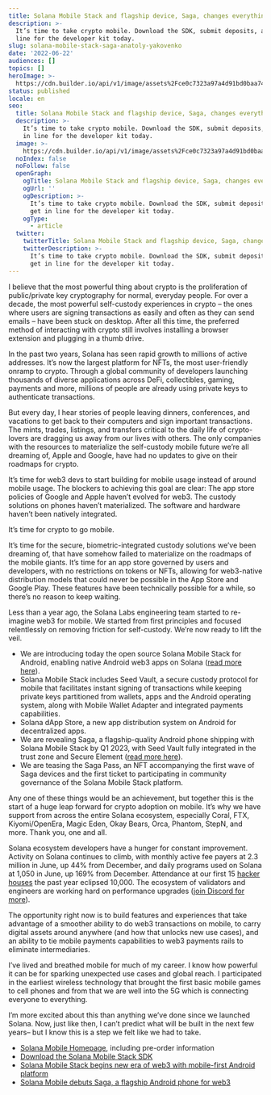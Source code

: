 ```yaml
---
title: Solana Mobile Stack and flagship device, Saga, changes everything
description: >-
  It’s time to take crypto mobile. Download the SDK, submit deposits, and get in
  line for the developer kit today.
slug: solana-mobile-stack-saga-anatoly-yakovenko
date: '2022-06-22'
audiences: []
topics: []
heroImage: >-
  https://cdn.builder.io/api/v1/image/assets%2Fce0c7323a97a4d91bd0baa7490ec9139%2F6be2cbfed51042cead1161144d10e426
status: published
locale: en
seo:
  title: Solana Mobile Stack and flagship device, Saga, changes everything
  description: >-
    It’s time to take crypto mobile. Download the SDK, submit deposits, and get
    in line for the developer kit today.
  image: >-
    https://cdn.builder.io/api/v1/image/assets%2Fce0c7323a97a4d91bd0baa7490ec9139%2F6be2cbfed51042cead1161144d10e426
  noIndex: false
  noFollow: false
  openGraph:
    ogTitle: Solana Mobile Stack and flagship device, Saga, changes everything
    ogUrl: ''
    ogDescription: >-
      It’s time to take crypto mobile. Download the SDK, submit deposits, and
      get in line for the developer kit today.
    ogType:
      - article
  twitter:
    twitterTitle: Solana Mobile Stack and flagship device, Saga, changes everything
    twitterDescription: >-
      It’s time to take crypto mobile. Download the SDK, submit deposits, and
      get in line for the developer kit today.
---
```


I believe that the most powerful thing about crypto is the proliferation of public/private key cryptography for normal, everyday people. For over a decade, the most powerful self-custody experiences in crypto – the ones where users are signing transactions as easily and often as they can send emails – have been stuck on desktop. After all this time, the preferred method of interacting with crypto still involves installing a browser extension and plugging in a thumb drive.

In the past two years, Solana has seen rapid growth to millions of active addresses. It’s now the largest platform for NFTs, the most user-friendly onramp to crypto. Through a global community of developers launching thousands of diverse applications across DeFi, collectibles, gaming, payments and more, millions of people are already using private keys to authenticate transactions.

But every day, I hear stories of people leaving dinners, conferences, and vacations to get back to their computers and sign important transactions. The mints, trades, listings, and transfers critical to the daily life of crypto-lovers are dragging us away from our lives with others. The only companies with the resources to materialize the self-custody mobile future we’re all dreaming of, Apple and Google, have had no updates to give on their roadmaps for crypto.

It’s time for web3 devs to start building for mobile usage instead of around mobile usage. The blockers to achieving this goal are clear: The app store policies of Google and Apple haven’t evolved for web3. The custody solutions on phones haven’t materialized. The software and hardware haven’t been natively integrated.

It’s time for crypto to go mobile.

It’s time for the secure, biometric-integrated custody solutions we’ve been dreaming of, that have somehow failed to materialize on the roadmaps of the mobile giants. It’s time for an app store governed by users and developers, with no restrictions on tokens or NFTs, allowing for web3-native distribution models that could never be possible in the App Store and Google Play. These features have been technically possible for a while, so there’s no reason to keep waiting.

Less than a year ago, the Solana Labs engineering team started to re-imagine web3 for mobile. We started from first principles and focused relentlessly on removing friction for self-custody. We’re now ready to lift the veil.

-   We are introducing today the open source Solana Mobile Stack for Android, enabling native Android web3 apps on Solana ([read more here](http://solana.com/news/solana-mobile-stack-reveal?ref=solana.ghost.io)).
-   Solana Mobile Stack includes Seed Vault, a secure custody protocol for mobile that facilitates instant signing of transactions while keeping private keys partitioned from wallets, apps and the Android operating system, along with Mobile Wallet Adapter and integrated payments capabilities.
-   Solana dApp Store, a new app distribution system on Android for decentralized apps.
-   We are revealing Saga, a flagship-quality Android phone shipping with Solana Mobile Stack by Q1 2023, with Seed Vault fully integrated in the trust zone and Secure Element ([read more here](http://solana.com/news/saga-reveal?ref=solana.ghost.io)).
-   We are teasing the Saga Pass, an NFT accompanying the first wave of Saga devices and the first ticket to participating in community governance of the Solana Mobile Stack platform.

Any one of these things would be an achievement, but together this is the start of a huge leap forward for crypto adoption on mobile. It’s why we have support from across the entire Solana ecosystem, especially Coral, FTX, Kiyomi/OpenEra, Magic Eden, Okay Bears, Orca, Phantom, StepN, and more. Thank you, one and all. 

Solana ecosystem developers have a hunger for constant improvement. Activity on Solana continues to climb, with monthly active fee payers at 2.3 million in June, up 44% from December, and daily programs used on Solana at 1,050 in June, up 169% from December. Attendance at our first 15 [hacker houses](https://solana.com/events?ref=solana.ghost.io) the past year eclipsed 10,000. The ecosystem of validators and engineers are working hard on performance upgrades ([join Discord for more](https://discord.com/invite/pquxPsq?ref=solana.ghost.io)).

The opportunity right now is to build features and experiences that take advantage of a smoother ability to do web3 transactions on mobile, to carry digital assets around anywhere (and how that unlocks new use cases), and an ability to tie mobile payments capabilities to web3 payments rails to eliminate intermediaries.

I’ve lived and breathed mobile for much of my career. I know how powerful it can be for sparking unexpected use cases and global reach. I participated in the earliest wireless technology that brought the first basic mobile games to cell phones and from that we are well into the 5G which is connecting everyone to everything.

I’m more excited about this than anything we’ve done since we launched Solana. Now, just like then, I can’t predict what will be built in the next few years– but I know this is a step we felt like we had to take.

-   [Solana Mobile Homepage](http://solanamobile.com/?ref=solana.ghost.io), including pre-order information
-   [Download the Solana Mobile Stack SDK](https://github.com/solana-mobile/solana-mobile-stack-sdk?ref=solana.ghost.io)
-   [Solana Mobile Stack begins new era of web3 with mobile-first Android platform](http://solana.com/news/solana-mobile-stack-reveal?ref=solana.ghost.io)
-   [Solana Mobile debuts Saga, a flagship Android phone for web3](http://solana.com/news/saga-reveal?ref=solana.ghost.io)
